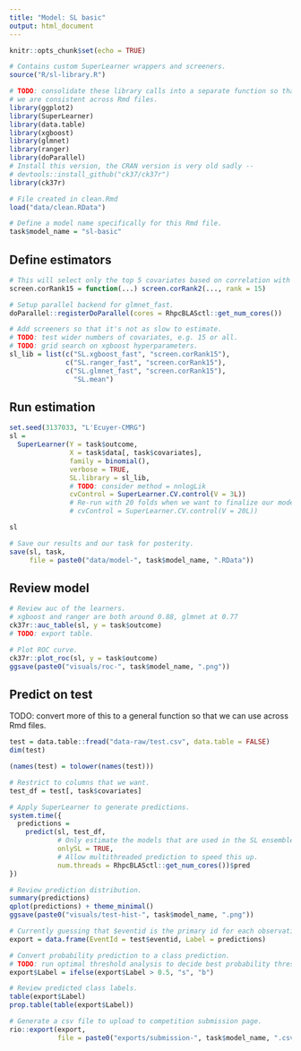 ```yaml
---
title: "Model: SL basic"
output: html_document
---
```


```r
knitr::opts_chunk$set(echo = TRUE)

# Contains custom SuperLearner wrappers and screeners.
source("R/sl-library.R")

# TODO: consolidate these library calls into a separate function so that
# we are consistent across Rmd files.
library(ggplot2)
library(SuperLearner)
library(data.table)
library(xgboost)
library(glmnet)
library(ranger)
library(doParallel)
# Install this version, the CRAN version is very old sadly --
# devtools::install_github("ck37/ck37r")
library(ck37r)

# File created in clean.Rmd
load("data/clean.RData")

# Define a model name specifically for this Rmd file.
task$model_name = "sl-basic"
```

## Define estimators

```r

# This will select only the top 5 covariates based on correlation with the outcome.
screen.corRank15 = function(...) screen.corRank2(..., rank = 15)

# Setup parallel backend for glmnet_fast.
doParallel::registerDoParallel(cores = RhpcBLASctl::get_num_cores())

# Add screeners so that it's not as slow to estimate.
# TODO: test wider numbers of covariates, e.g. 15 or all.
# TODO: grid search on xgboost hyperparameters.
sl_lib = list(c("SL.xgboost_fast", "screen.corRank15"),
              c("SL.ranger_fast", "screen.corRank15"),
              c("SL.glmnet_fast", "screen.corRank15"),
                "SL.mean")
```

## Run estimation

```r

set.seed(3137033, "L'Ecuyer-CMRG")
sl =
  SuperLearner(Y = task$outcome,
               X = task$data[, task$covariates],
               family = binomial(),
               verbose = TRUE,
               SL.library = sl_lib,
               # TODO: consider method = nnlogLik
               cvControl = SuperLearner.CV.control(V = 3L))
               # Re-run with 20 folds when we want to finalize our model.
               # cvControl = SuperLearner.CV.control(V = 20L))

sl

# Save our results and our task for posterity.
save(sl, task,
     file = paste0("data/model-", task$model_name, ".RData"))
```

## Review model

```r
# Review auc of the learners.
# xgboost and ranger are both around 0.88, glmnet at 0.77
ck37r::auc_table(sl, y = task$outcome)
# TODO: export table.

# Plot ROC curve.
ck37r::plot_roc(sl, y = task$outcome)
ggsave(paste0("visuals/roc-", task$model_name, ".png"))

```

## Predict on test

TODO: convert more of this to a general function so that we can use across Rmd files.

```r
test = data.table::fread("data-raw/test.csv", data.table = FALSE)
dim(test)

(names(test) = tolower(names(test)))

# Restrict to columns that we want.
test_df = test[, task$covariates]

# Apply SuperLearner to generate predictions.
system.time({
  predictions =
    predict(sl, test_df,
            # Only estimate the models that are used in the SL ensemble.
            onlySL = TRUE,
            # Allow multithreaded prediction to speed this up.
            num.threads = RhpcBLASctl::get_num_cores())$pred
})

# Review prediction distribution.
summary(predictions)
qplot(predictions) + theme_minimal()
ggsave(paste0("visuals/test-hist-", task$model_name, ".png"))

# Currently guessing that $eventid is the primary id for each observation.
export = data.frame(EventId = test$eventid, Label = predictions)

# Convert probability prediction to a class prediction.
# TODO: run optimal threshold analysis to decide best probability threshold.
export$Label = ifelse(export$Label > 0.5, "s", "b")

# Review predicted class labels.
table(export$Label)
prop.table(table(export$Label))

# Generate a csv file to upload to competition submission page.
rio::export(export,
            file = paste0("exports/submission-", task$model_name, ".csv"))

```
